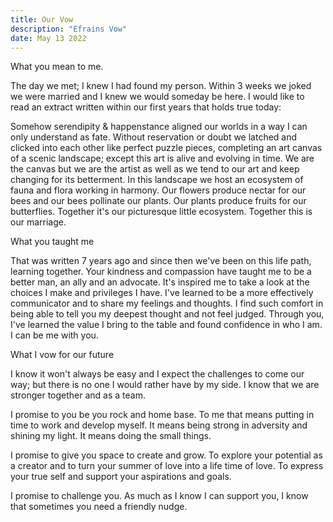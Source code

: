```yaml
---
title: Our Vow
description: "Efrains Vow"
date: May 13 2022
---
```


What you mean to me.

The day we met; I knew I had found my person.  Within 3 weeks we joked we were married and I knew we would someday be here.  I would like to read an extract written within our first years that holds true today:

Somehow serendipity & happenstance aligned our worlds in a way I can only understand as fate.  Without reservation or doubt we latched and clicked into each other like perfect puzzle pieces, completing an art canvas of a scenic landscape; except this art is alive and evolving in time.  We are the canvas but we are the artist as well as we tend to our art and keep changing for its betterment. In this landscape we host an ecosystem of fauna and flora working in harmony. Our flowers produce nectar for our bees and our bees pollinate our plants.  Our plants produce fruits for our butterflies. Together it's our picturesque little ecosystem.  Together this is our marriage.

What you taught me

That was written 7 years ago and since then we've been on this life path, learning together.  Your kindness and compassion have taught me to be a better man, an ally and an advocate.  It's inspired me to take a look at the choices I make and privileges I have.  I've learned to be a more effectively communicator and to share my feelings and thoughts.  I find such comfort in being able to tell you my deepest thought and not feel judged.  Through you, I've learned the value I bring to the table and found confidence in who I am.  I can be me with you.

What I vow for our future

I know it won't always be easy and I expect the challenges to come our way; but there is no one I would rather have by my side.  I know that we are stronger together and as a team.

I promise to you be you rock and home base.  To me that means putting in time to work and develop myself.  It means being strong in adversity and shining my light.  It means doing the small things.  

I promise to give you space to create and grow.  To explore your potential as a creator and to turn your summer of love into a life time of love.  To express your true self and support your aspirations and goals.

I promise to challenge you.  As much as I know I can support you, I know that sometimes you need a friendly nudge.
